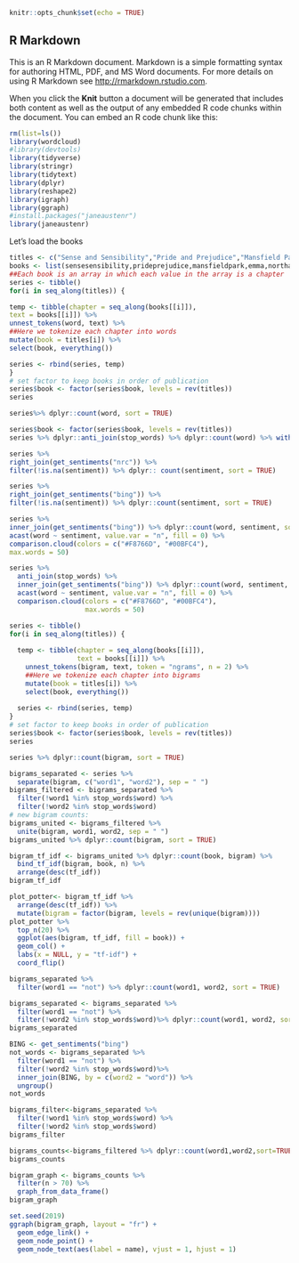 
  ```{r setup, include=FALSE}
knitr::opts_chunk$set(echo = TRUE)
```

## R Markdown

This is an R Markdown document. Markdown is a simple formatting syntax for authoring HTML, PDF, and MS Word documents. For more details on using R Markdown see <http://rmarkdown.rstudio.com>.

When you click the **Knit** button a document will be generated that includes both content as well as the output of any embedded R code chunks within the document. You can embed an R code chunk like this:
  
```{r}
rm(list=ls())
library(wordcloud)
#library(devtools)
library(tidyverse)      
library(stringr)        
library(tidytext)
library(dplyr)
library(reshape2)
library(igraph)
library(ggraph)
#install.packages("janeaustenr")
library(janeaustenr)
```


Let's load the books

```{r}

titles <- c("Sense and Sensibility","Pride and Prejudice","Mansfield Park","Emma","Northanger Abbey","Persuasion")
books <- list(sensesensibility,prideprejudice,mansfieldpark,emma,northangerabbey,persuasion)
##Each book is an array in which each value in the array is a chapter 
series <- tibble()
for(i in seq_along(titles)) {

temp <- tibble(chapter = seq_along(books[[i]]),
text = books[[i]]) %>%
unnest_tokens(word, text) %>%
##Here we tokenize each chapter into words
mutate(book = titles[i]) %>%
select(book, everything())

series <- rbind(series, temp)
}
# set factor to keep books in order of publication
series$book <- factor(series$book, levels = rev(titles))
series

```

```{r}

series%>% dplyr::count(word, sort = TRUE)

```


```{r}

series$book <- factor(series$book, levels = rev(titles))
series %>% dplyr::anti_join(stop_words) %>% dplyr::count(word) %>% with(wordcloud(word, n, max.words = 50))

```


```{r}

series %>%
right_join(get_sentiments("nrc")) %>%
filter(!is.na(sentiment)) %>% dplyr:: count(sentiment, sort = TRUE)

```


```{r}

series %>%
right_join(get_sentiments("bing")) %>%
filter(!is.na(sentiment)) %>% dplyr::count(sentiment, sort = TRUE)

```

```{r}

series %>%
inner_join(get_sentiments("bing")) %>% dplyr::count(word, sentiment, sort = TRUE) %>%
acast(word ~ sentiment, value.var = "n", fill = 0) %>%
comparison.cloud(colors = c("#F8766D", "#00BFC4"),
max.words = 50)

```


```{r}

series %>%
  anti_join(stop_words) %>%
  inner_join(get_sentiments("bing")) %>% dplyr::count(word, sentiment, sort = TRUE) %>%
  acast(word ~ sentiment, value.var = "n", fill = 0) %>%
  comparison.cloud(colors = c("#F8766D", "#00BFC4"),
                   max.words = 50)

```


```{r}

series <- tibble()
for(i in seq_along(titles)) {
  
  temp <- tibble(chapter = seq_along(books[[i]]),
                 text = books[[i]]) %>%
    unnest_tokens(bigram, text, token = "ngrams", n = 2) %>%
    ##Here we tokenize each chapter into bigrams
    mutate(book = titles[i]) %>%
    select(book, everything())
  
  series <- rbind(series, temp)
}
# set factor to keep books in order of publication
series$book <- factor(series$book, levels = rev(titles))
series

```


```{r}

series %>% dplyr::count(bigram, sort = TRUE)


```


```{r}

bigrams_separated <- series %>%
  separate(bigram, c("word1", "word2"), sep = " ")
bigrams_filtered <- bigrams_separated %>%
  filter(!word1 %in% stop_words$word) %>%
  filter(!word2 %in% stop_words$word)
# new bigram counts:
bigrams_united <- bigrams_filtered %>%
  unite(bigram, word1, word2, sep = " ")
bigrams_united %>% dplyr::count(bigram, sort = TRUE)


```


```{r}

bigram_tf_idf <- bigrams_united %>% dplyr::count(book, bigram) %>%
  bind_tf_idf(bigram, book, n) %>%
  arrange(desc(tf_idf))
bigram_tf_idf

```

```{r}

plot_potter<- bigram_tf_idf %>%
  arrange(desc(tf_idf)) %>%
  mutate(bigram = factor(bigram, levels = rev(unique(bigram))))
plot_potter %>% 
  top_n(20) %>%
  ggplot(aes(bigram, tf_idf, fill = book)) +
  geom_col() +
  labs(x = NULL, y = "tf-idf") +
  coord_flip()

```


```{r}

bigrams_separated %>%
  filter(word1 == "not") %>% dplyr::count(word1, word2, sort = TRUE)

```


```{r}
bigrams_separated <- bigrams_separated %>%
  filter(word1 == "not") %>%
  filter(!word2 %in% stop_words$word)%>% dplyr::count(word1, word2, sort = TRUE)
bigrams_separated

```

```{r}

BING <- get_sentiments("bing")
not_words <- bigrams_separated %>%
  filter(word1 == "not") %>%
  filter(!word2 %in% stop_words$word)%>%
  inner_join(BING, by = c(word2 = "word")) %>%
  ungroup()
not_words

```


```{r}

bigrams_filter<-bigrams_separated %>%
  filter(!word1 %in% stop_words$word) %>%
  filter(!word2 %in% stop_words$word)
bigrams_filter

```

```{r}

bigrams_counts<-bigrams_filtered %>% dplyr::count(word1,word2,sort=TRUE)
bigrams_counts

```

```{r}
bigram_graph <- bigrams_counts %>%
  filter(n > 70) %>%
  graph_from_data_frame()
bigram_graph

```


```{r}

set.seed(2019)
ggraph(bigram_graph, layout = "fr") +
  geom_edge_link() +
  geom_node_point() +
  geom_node_text(aes(label = name), vjust = 1, hjust = 1)

```